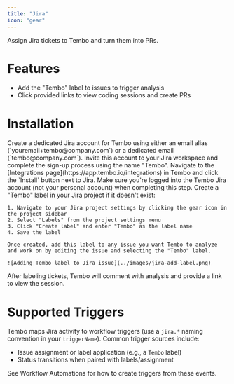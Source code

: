 ```yaml
---
title: "Jira"
icon: "gear"
---
```


Assign Jira tickets to Tembo and turn them into PRs.

# Features

- Add the "Tembo" label to issues to trigger analysis
- Click provided links to view coding sessions and create PRs

# Installation

<Steps>
  <Step title="Create Tembo Account">
    Create a dedicated Jira account for Tembo using either an email alias
    (`youremail+tembo@company.com`) or a dedicated email (`tembo@company.com`).
    Invite this account to your Jira workspace and complete the sign-up process
    using the name "Tembo".
  </Step>
  <Step title="Connect">
    Navigate to the [Integrations page](https://app.tembo.io/integrations) in
    Tembo and click the `Install` button next to Jira. Make sure you're logged
    into the Tembo Jira account (not your personal account) when completing this
    step.
  </Step>
  <Step title="Add Labels">
    Create a "Tembo" label in your Jira project if it doesn't exist:

    1. Navigate to your Jira project settings by clicking the gear icon in the project sidebar
    2. Select "Labels" from the project settings menu
    3. Click "Create label" and enter "Tembo" as the label name
    4. Save the label

    Once created, add this label to any issue you want Tembo to analyze and work on by editing the issue and selecting the "Tembo" label.

    ![Adding Tembo label to Jira issue](../images/jira-add-label.png)
  </Step>
  <Step title="Start Sessions">
    After labeling tickets, Tembo will comment with analysis and provide a link
    to view the session.
  </Step>
</Steps>

# Supported Triggers

Tembo maps Jira activity to workflow triggers (use a `jira.*` naming convention in your `triggerName`). Common trigger sources include:

- Issue assignment or label application (e.g., a `Tembo` label)
- Status transitions when paired with labels/assignment

See Workflow Automations for how to create triggers from these events.
